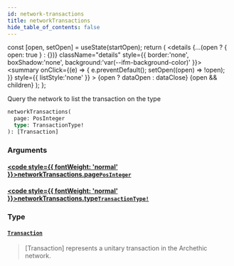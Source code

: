 ```yaml
---
id: network-transactions
title: networkTransactions
hide_table_of_contents: false
---
```







  const [open, setOpen] = useState(startOpen);
  return (
    <details {...(open ? { open: true } : {})} className="details" style={{ border:'none', boxShadow:'none', background:'var(--ifm-background-color)' }}>
      <summary
        onClick={(e) => {
          e.preventDefault();
          setOpen((open) => !open);
        }}
        style={{ listStyle:'none' }}
      >
      {open ? dataOpen : dataClose}
      </summary>
      {open && children}
    </details>
  );
};








Query the network to list the transaction on the type


```graphql
networkTransactions(
  page: PosInteger
  type: TransactionType!
): [Transaction]
```




### Arguments

#### [<code style={{ fontWeight: 'normal' }}>networkTransactions.<b>page</b></code>](#)<Bullet />[`PosInteger`](/build/api/schema/scalars/pos-integer) <Badge class="badge badge--secondary" text="scalar"/> 
> 
> 
> 
> 

#### [<code style={{ fontWeight: 'normal' }}>networkTransactions.<b>type</b></code>](#)<Bullet />[`TransactionType!`](/build/api/schema/scalars/transaction-type) <Badge class="badge badge--secondary" text="non-null"/> <Badge class="badge badge--secondary" text="scalar"/> 
> 
> 
> 
> 

### Type

#### [`Transaction`](/build/api/schema/objects/transaction) <Badge class="badge badge--secondary" text="object"/> 
> 
> 
> [Transaction] represents a unitary transaction in the Archethic network.
> 



